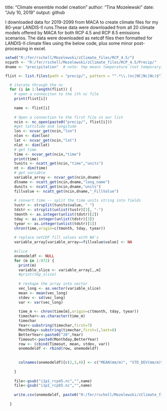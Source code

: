 title: "Climate ensemble model creation"
author: "Tina Mozelewski"
date: "July 10, 2019"
output: github


I downloaded data for 2019-2099 from MACA to create climate files for my 80-year LANDIS-II runs.These data were downloaded from all 20 climate models offered by MACA
for both RCP 4.5 and RCP 8.5 emissions scenarios. The data were downloaded as netcdf files then formatted for LANDIS-II climate files using the below code, plus some minor post-processing in excel.


```r
setwd("R:/fer/rschell/Mozelewski/zClimate_files/RCP_4.5/")
ncpath <- "R:/fer/rschell/Mozelewski/zClimate_files/RCP_4.5/Precip/"
dname <- "precipitation"  # note: tmp means temperature (not temporary)

flist <- list.files(path = "precip/", pattern = "^.*\\.(nc|NC|Nc|Nc)$")

  # iterate through the nc
  for (i in 1:length(flist)) {
    # open a conneciton to the ith nc file
    print(flist[i])
    
    name <- flist[i]
    
    # Open a connection to the first file in our list
    ncin <- nc_open(paste0("precip/", flist[i]))
    #get lattitude and longitude
    lon <- ncvar_get(ncin,"lon")
    nlon <- dim(lon)
    lat <- ncvar_get(ncin,"lat")
    nlat <- dim(lat)
    # get time
    time <- ncvar_get(ncin,"time")
    print(time)
    tunits <- ncatt_get(ncin,"time","units")
    nt <- dim(time)
    # get variable
    variable_array <- ncvar_get(ncin,dname)
    dlname <- ncatt_get(ncin,dname,"long_name")
    dunits <- ncatt_get(ncin,dname,"units")
    fillvalue <- ncatt_get(ncin,dname,"_FillValue")
    
    # convert time -- split the time units string into fields
    tustr <- strsplit(tunits$value, " ")
    tdstr <- strsplit(unlist(tustr)[3], "-")
    tmonth <- as.integer(unlist(tdstr)[2])
    tday <- as.integer(unlist(tdstr)[3])
    tyear <- as.integer(unlist(tdstr)[1])
    chron(time,origin=c(tmonth, tday, tyear))
    
    # replace netCDF fill values with NA's
    variable_array[variable_array==fillvalue$value] <- NA
    
    #slice
    onemodeldf <- NULL
    for (m in 1:972) {
      print(m)
      variable_slice <- variable_array[,,m]
      #print(tmp_slice)
    
      # reshape the array into vector
      vec_long <- as.vector(variable_slice)
      mean <- mean(vec_long)
      stdev <- sd(vec_long)
      var <- var(vec_long)
    
      time_m <- chron(time[m],origin=c(tmonth, tday, tyear))
      timechar<-as.character(time_m)
      timechar
      Year<-substring(timechar,first=7)
      Monthday<-substring(timechar,first=1,last=6)
      BetterYear<-paste0("20",Year)
      Timeout<-paste0(Monthday,BetterYear)
      row <- (cbind(Timeout, mean, stdev, var))
      onemodeldf <- rbind(row, onemodeldf)
      
      
      colnames(onemodeldf)[c(2,3,4)] <- c("MEAN(mm/m)", "STD_DEV(mm/m)", "VARIANCE(mm/m^2)")
      
    }
    
    file<-gsub("i1p1_rcp45.nc","",name)
    file<-gsub("i1p1_rcp85.nc","",name)
    
    write.csv(onemodeldf, paste0("R:/fer/rschell/Mozelewski/zClimate_files/RCP_4.5/Precip/",file,".csv"), row.names = FALSE)
    
  }
```